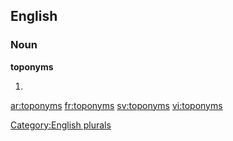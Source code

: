 
==English==

===Noun===
'''toponyms'''

# {{plural of|[[toponym]]}}

[[Category:English plurals]]

[[ar:toponyms]]
[[fr:toponyms]]
[[sv:toponyms]]
[[vi:toponyms]]